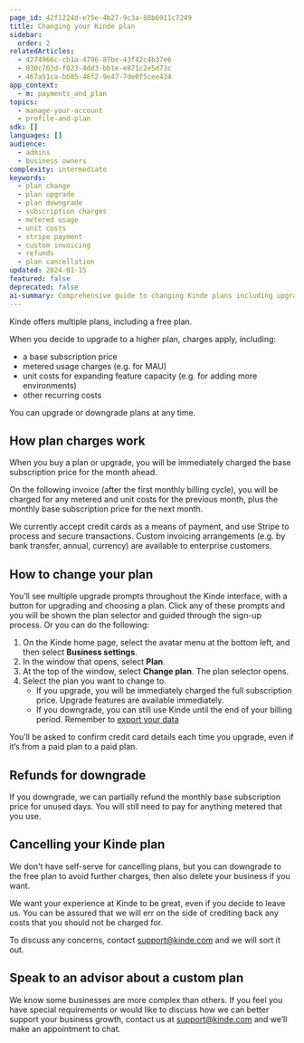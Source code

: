 ```yaml
---
page_id: 42f1224d-e75e-4b27-9c3a-88b6911c7249
title: Changing your Kinde plan
sidebar:
  order: 2
relatedArticles:
  - 4274966c-cb1a-4796-87be-43f42c4b37e6
  - 030c703d-f023-4dd3-bb1e-e871c2e5d73c
  - 467a51ca-bb85-48f2-9e47-7de0f5cee434
app_context:
  - m: payments_and_plan
topics:
  - manage-your-account
  - profile-and-plan
sdk: []
languages: []
audience:
  - admins
  - business owners
complexity: intermediate
keywords:
  - plan change
  - plan upgrade
  - plan downgrade
  - subscription charges
  - metered usage
  - unit costs
  - stripe payment
  - custom invoicing
  - refunds
  - plan cancellation
updated: 2024-01-15
featured: false
deprecated: false
ai-summary: Comprehensive guide to changing Kinde plans including upgrade/downgrade processes, billing details, refund policies, and custom plan options.
---
```


Kinde offers multiple plans, including a free plan.

When you decide to upgrade to a higher plan, charges apply, including:

- a base subscription price
- metered usage charges (e.g. for MAU)
- unit costs for expanding feature capacity (e.g. for adding more environments)
- other recurring costs

You can upgrade or downgrade plans at any time.

## How plan charges work

When you buy a plan or upgrade, you will be immediately charged the base subscription price for the month ahead.

On the following invoice (after the first monthly billing cycle), you will be charged for any metered and unit costs for the previous month, plus the monthly base subscription price for the next month.

We currently accept credit cards as a means of payment, and use Stripe to process and secure transactions. Custom invoicing arrangements (e.g. by bank transfer, annual, currency) are available to enterprise customers.

## How to change your plan

You’ll see multiple upgrade prompts throughout the Kinde interface, with a button for upgrading and choosing a plan. Click any of these prompts and you will be shown the plan selector and guided through the sign-up process. Or you can do the following:

1. On the Kinde home page, select the avatar menu at the bottom left, and then select **Business settings**.
2. In the window that opens, select **Plan**. 
3. At the top of the window, select **Change plan**. The plan selector opens.
4. Select the plan you want to change to. 
   - If you upgrade, you will be immediately charged the full subscription price. Upgrade features are available immediately.
   - If you downgrade, you can still use Kinde until the end of your billing period. Remember to [export your data](https://docs.kinde.com/manage-your-account/your-data/exporting-data/)

You’ll be asked to confirm credit card details each time you upgrade, even if it’s from a paid plan to a paid plan.

## Refunds for downgrade

If you downgrade, we can partially refund the monthly base subscription price for unused days. You will still need to pay for anything metered that you use.

## Cancelling your Kinde plan

We don't have self-serve for cancelling plans, but you can downgrade to the free plan to avoid further charges, then also delete your business if you want. 

We want your experience at Kinde to be great, even if you decide to leave us. You can be assured that we will err on the side of crediting back any costs that you should not be charged for.

To discuss any concerns, contact support@kinde.com and we will sort it out.

## Speak to an advisor about a custom plan

We know some businesses are more complex than others. If you feel you have special requirements or would like to discuss how we can better support your business growth, contact us at support@kinde.com and we’ll make an appointment to chat.
